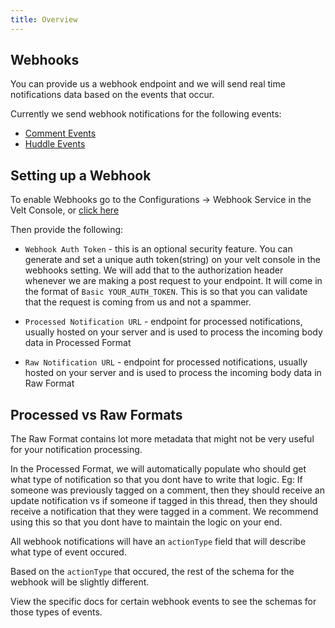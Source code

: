 ```yaml
---
title: Overview
---
```


## Webhooks

You can provide us a webhook endpoint and we will send real time notifications data based on the events that occur.

Currently we send webhook notifications for the following events:
- [Comment Events](https://docs.velt.dev/webhooks/comments-webhooks)
- [Huddle Events](https://docs.velt.dev/webhooks/huddle-webhooks)

## Setting up a Webhook

To enable Webhooks go to the Configurations -> Webhook Service in the Velt Console, or [click here](https://console.velt.dev/dashboard/config/webhook)

Then provide the following:

 - `Webhook Auth Token` - this is an optional security feature. You can generate and set a unique auth token(string) on your velt console in the webhooks setting. We will add that to the authorization header whenever we are making a post request to your endpoint. It will come in the format of `Basic YOUR_AUTH_TOKEN`. This is so that you can validate that the request is coming from us and not a spammer.
 
 - `Processed Notification URL` - endpoint for processed notifications, usually hosted on your server and is used to process the incoming body data in Processed Format

 - `Raw Notification URL` - endpoint for processed notifications, usually hosted on your server and is used to process the incoming body data in Raw Format

## Processed vs Raw Formats

The Raw Format contains lot more metadata that might not be very useful for your notification processing.

In the Processed Format, we will automatically populate who should get what type of notification so that you dont have to write that logic. Eg: If someone was previously tagged on a comment, then they should receive an update notification vs if someone if tagged in this thread, then they should receive a notification that they were tagged in a comment.
We recommend using this so that you dont have to maintain the logic on your end.

All webhook notifications will have an `actionType` field that will describe what type of event occured.

Based on the `actionType` that occured, the rest of the schema for the webhook will be slightly different.

View the specific docs for certain webhook events to see the schemas for those types of events.

